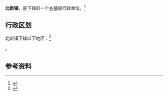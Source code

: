 {{中国乡级行政区
|景观照片文件名 = 
|景观照片描述 = 
|汉语拼音 = 
|其他语言 = 
|其他语言名称 = 
|旧称 = 
|地名出处 = 
|位置图文件名 = 
|位置图描述 = 
|自定义图片= 
|建置时间 = 
|政府驻地 = 
|毗邻 = 
|总面积 = 
|总人口 = 
|总人口年份 = 
|户籍人口 = 
|户籍人口年份 = 
|常住人口 = 
|常住人口年份 = 
|人口密度 = 
|GDP = 
|GDP年份 = 
|邮政编码 = 
|电话区号 = 513
|官方网站 = 
|网站名称 = 
|32/06/81/101/000}}

'''北新镇'''，是{{PRC admin/fullname|32/06/81/101/000|3}}下辖的一个[[乡镇|乡镇]]级行政单位。<ref>{{PRC admin/ref sgc|{{PRC admin/parent|32/06/81/101/000}}}}</ref>

== 行政区划 ==

北新镇下辖以下地区：<ref>{{PRC admin/ref sgc|32/06/81/101/000}}</ref>

{{PRC admin/children|32/06/81/101/000}}。

== 参考资料 ==

{{reflist}}

{{行政区划小作品}}
{{PRC admin/navcat|32/06/81/101/000}}